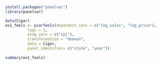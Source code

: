 ```r
install.packages("panelvar")
library(panelvar)

data(Cigar)
ex1_feols <- pvarfeols(dependent_vars = c("log_sales", "log_price"),
          lags = 1,
          exog_vars = c("cpi"),
          transformation = "demean",
          data = Cigar,
          panel_identifier= c("state", "year"))
          
summary(ex1_feols)
```